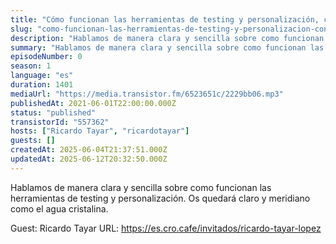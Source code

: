 ```yaml
---
title: "Cómo funcionan las herramientas de testing y personalización, con Ricardo Tayar"
slug: "como-funcionan-las-herramientas-de-testing-y-personalizacion-con-ricardo-tayar"
description: "Hablamos de manera clara y sencilla sobre como funcionan las herramientas de testing y personalización. Os quedará claro y meridiano como el agua cristalina.\n\n\n\n<!-- GUESTS START -->\nGuest: Ricardo Tayar\nURL: https://es.cro.cafe/invitados/ricardo-tayar-lopez\n<!-- GUESTS END -->"
summary: "Hablamos de manera clara y sencilla sobre como funcionan las herramientas de testing y personalización. Os quedará claro y meridiano como el agua cristalina."
episodeNumber: 0
season: 1
language: "es"
duration: 1401
mediaUrl: "https://media.transistor.fm/6523651c/2229bb06.mp3"
publishedAt: 2021-06-01T22:00:00.000Z
status: "published"
transistorId: "557362"
hosts: ["Ricardo Tayar", "ricardotayar"]
guests: []
createdAt: 2025-06-04T21:37:51.000Z
updatedAt: 2025-06-12T20:32:50.000Z
---
```


Hablamos de manera clara y sencilla sobre como funcionan las herramientas de testing y personalización. Os quedará claro y meridiano como el agua cristalina.



<!-- GUESTS START -->
Guest: Ricardo Tayar
URL: https://es.cro.cafe/invitados/ricardo-tayar-lopez
<!-- GUESTS END -->
